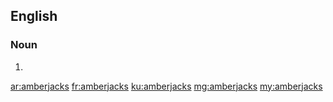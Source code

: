 ==English==

===Noun===
{{head|en|plural}}

# {{plural of|amberjack|lang=en}}

[[ar:amberjacks]]
[[fr:amberjacks]]
[[ku:amberjacks]]
[[mg:amberjacks]]
[[my:amberjacks]]